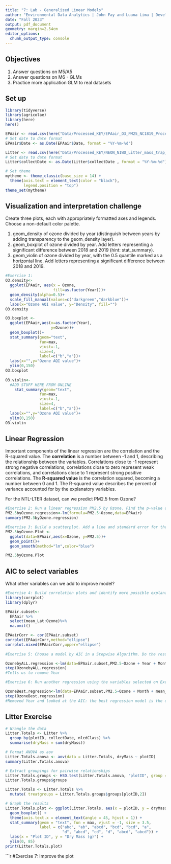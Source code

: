 ```yaml
---
title: "7: Lab - Generalized Linear Models"
author: "Environmental Data Analytics | John Fay and Luana Lima | Developed by Kateri Salk"
date: "Fall 2023"
output: pdf_document
geometry: margin=2.54cm
editor_options: 
  chunk_output_type: console
---
```


## Objectives
1. Answer questions on M5/A5
2. Answer questions on M6 - GLMs
3. Practice more application GLM to real datasets


## Set up
```r
library(tidyverse)
library(agricolae)   
library(here)
here()

EPAair <- read.csv(here("Data/Processed_KEY/EPAair_O3_PM25_NC1819_Processed.csv"), stringsAsFactors = TRUE)
# Set date to date format
EPAair$Date <- as.Date(EPAair$Date, format = "%Y-%m-%d")

Litter <- read.csv(here("Data/Processed_KEY/NEON_NIWO_Litter_mass_trap_Processed.csv"), stringsAsFactors = TRUE)
# Set date to date format
Litter$collectDate <- as.Date(Litter$collectDate , format = "%Y-%m-%d")

# Set theme
mytheme <- theme_classic(base_size = 14) +
  theme(axis.text = element_text(color = "black"), 
        legend.position = "top")
theme_set(mytheme)
```



## Visualization and interpretation challenge

Create three plots, each with appropriately formatted axes and legends. Choose a non-default color palette.

1. geom_density of ozone divided by year (distinguish between years by adding transparency to the geom_density layer).
2. geom_boxplot of ozone divided by year. Add letters representing a significant difference between 2018 and 2019 (hint: stat_summary). 
3. geom_violin of ozone divided by year, with the 0.5 quantile marked as a horizontal line. Add letters representing a significant difference between 2018 and 2019. 

```r
#Exercise 1:
O3.density<- 
  ggplot(EPAair, aes(x = Ozone,
                     fill=as.factor(Year)))+
  geom_density(alpha=0.5)+
  scale_fill_manual(values=c("darkgreen","darkblue"))+
  labs(x="Ozone AQI value", y="Density", fill="")
O3.density

O3.boxplot <-
  ggplot(EPAair,aes(x=as.factor(Year),
                    y=Ozone))+
  geom_boxplot()+
  stat_summary(geom="text",
               fun=max,
               vjust=-1,
               size=4,
               label=c("b","a"))+
  labs(x="",y="Ozone AQI value")+
  ylim(0,150)
O3.boxplot
  
O3.violin<-
  #ADD STUFF HERE FROM ONLINE
    stat_summary(geom="text",
               fun=max,
               vjust=-1,
               size=4,
               label=c("b","a"))+
  labs(x="",y="Ozone AQI value")+
  ylim(0,150)
O3.violin
```

## Linear Regression

Important components of the linear regression are the correlation and the R-squared value. The **correlation** is a number between -1 and 1, describing the relationship between the variables. Correlations close to -1 represent strong negative correlations, correlations close to zero represent weak correlations, and correlations close to 1 represent strong positive correlations. The **R-squared value** is the correlation squared, becoming a number between 0 and 1. The R-squared value describes the percent of variance accounted for by the explanatory variables. 

For the NTL-LTER dataset, can we predict PM2.5 from Ozone?

```r

#Exercise 2: Run a linear regression PM2.5 by Ozone. Find the p-value and R-squared value. 
PM2.5byOzone.regression<-lm(formula=PM2.5~Ozone,data=EPAair)
summary(PM2.5byOzone.regression)

#Exercise 3: Build a scatterplot. Add a line and standard error for the linear regression. Add the regression equation to the plot
PM2.5byOzone.Plot <-
  ggplot(data=EPAair,aes(x=Ozone, y=PM2.5))+
  geom_point()+
  geom_smooth(method="lm",color="blue")

PM2.5byOzone.Plot

```


## AIC to select variables

What other variables can we add to improve model?

```r

#Exercise 4: Build correlation plots and identify more possible explanatory variables to add to the regression.
library(corrplot)
library(dplyr)

EPAair.subset<-
  EPAair %>%
  select(mean_Lat:Ozone)%>%
  na.omit()

EPAairCorr <- cor(EPAair.subset)
corrplot(EPAairCorr,method="ellipse")
corrplot.mixed(EPAairCorr,upper="ellipse")
  
#Exercise 5: Choose a model by AIC in a Stepwise Algorithm. Do the results from AIC match the variables you selected on Exercise 4?

OzonebyALL.regression <-lm(data=EPAair.subset,PM2.5~Ozone + Year + Month + mean_Lng + mean_Lat)
step(OzonebyALL.regression)
#Tells us to remove Year

#Exercise 6: Run another regression using the variables selected on Exercise 6. Compare r-squared value with the one from Exercise 2. 

OzoneBest.regression<-lm(data=EPAair.subset,PM2.5~Ozone + Month + mean_Lng + mean_Lat)
step(OzoneBest.regression)
#Removed Year and looked at the AIC: the best regression model is the one where all these 4 variables are kept since all AIC values are higher
```



## Litter Exercise

```r
# Wrangle the data
Litter.Totals <- Litter %>%
  group_by(plotID, collectDate, nlcdClass) %>%
  summarise(dryMass = sum(dryMass))

# Format ANOVA as aov
Litter.Totals.anova <- aov(data = Litter.Totals, dryMass ~ plotID)
summary(Litter.Totals.anova)

# Extract groupings for pairwise relationships
Litter.Totals.groups <- HSD.test(Litter.Totals.anova, "plotID", group = TRUE)
Litter.Totals.groups$groups

Litter.Totals <- Litter.Totals %>%
  mutate( treatgroups = Litter.Totals.groups$groups[plotID,2])

# Graph the results
Litter.Totals.plot <- ggplot(Litter.Totals, aes(x = plotID, y = dryMass)) +
  geom_boxplot() +
  theme(axis.text.x = element_text(angle = 45, hjust = 1)) +
  stat_summary(geom = "text", fun = max, vjust = -1, size = 3.5,
               label = c("abc", "ab", "abcd", "bcd", "bcd", "a", 
                         "d", "abcd", "cd", "d", "abcd", "abcd")) +
  labs(x = "Plot ID", y = "Dry Mass (g)") +
  ylim(0, 85)
print(Litter.Totals.plot)

```

```r
#Exercise 7: Improve the plot

